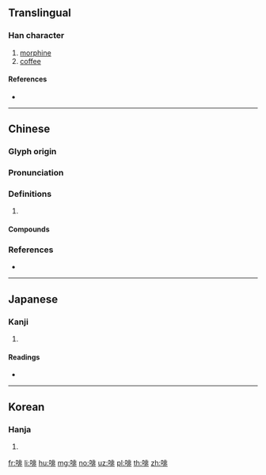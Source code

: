 {{character info/new}}
==Translingual==

===Han character===
{{Han char|rn=30|rad=口|as=08|sn=11|four=61011|canj=RLMY|ids=⿰口非}}

# [[morphine]]
# [[coffee]]

====References====
* {{Han ref|kx=1382.170|dkj=03874|dj=0418.110|hdz=10639.060|uh=5561|ud=21857|bh=B0D8|bd=45272}}

----

==Chinese==
{{zh-forms}}

===Glyph origin===
{{Han etym}}

===Pronunciation===
{{zh-pron
|m=fēi
|c=fei1,fe1
|mn=pi
|mc=y
|oc=y
|cat=
}}

===Definitions===
{{zh-hanzi}}

# {{rfdef|zh}}

====Compounds====
{{zh-der|嗎啡中毒|咖啡座|咖啡色|嗎啡|咖啡|咖啡店|嗎啡針|啡咖|咖啡因|咖啡鹼|網路咖啡}}

===References===
* {{R:yue:Hanzi}}

----

==Japanese==

===Kanji===
{{ja-kanji|grade=|rs=口08}}

# {{defn|lang=ja|sort=口08}}

====Readings====
* {{ja-readings|on=[[はい]] (hai), [[へ]] (he), [[ひ]] (hi)|kun=[[いびき]] (ibiki), [[つば]] (tsuba)}}

----

==Korean==

===Hanja===
{{ko-hanja|hangeul=[[배]], [[비]]|rv=bae, bi|mr=pae, pi}}

# {{defn|lang=ko|sort=口08}}

[[fr:啡]]
[[li:啡]]
[[hu:啡]]
[[mg:啡]]
[[no:啡]]
[[uz:啡]]
[[pl:啡]]
[[th:啡]]
[[zh:啡]]